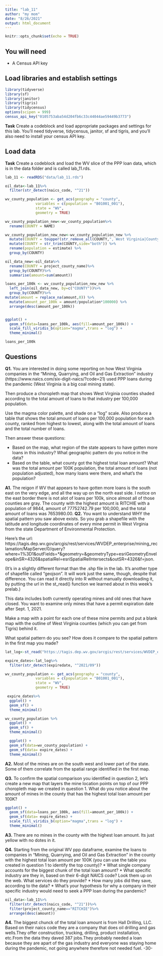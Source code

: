 ```yaml
---
title: "lab_11"
author: "my mom"
date: "8/26/2021"
output: html_document
---
```


```r
knitr::opts_chunk$set(echo = TRUE)
```

## You will need

* A Census API key

## Load libraries and establish settings
```r
library(tidyverse)
library(sf)
library(janitor)
library(tigris)
library(tidycensus)
options(scipen = 999)
census_api_key("0105753aba54d204fb6c33c44044ae59449b3773")
```
**Task** Create a codeblock and load appropriate packages and settings for this lab. You'll need tidyverse, tidycensus, janitor, sf and tigris, and you'll also need to install your census API key.

## Load data

**Task** Create a codeblock and load the WV slice of the PPP loan data, which is in the data folder and is called lab_11.rds.
```r
lab_11 <- readRDS("data/lab_11.rds")

oil_data<-lab_11%>%
  filter(str_detect(naics_code, "^21"))

wv_county_population <- get_acs(geography = "county", 
              variables = c(population = "B01001_001"), 
              state = "WV",
              geometry = TRUE)

wv_county_population_new<-wv_county_population%>%
  rename(COUNTY = NAME) 

wv_county_population_new_new<-wv_county_population_new %>%
  mutate(COUNTY = toupper(str_remove_all(COUNTY,", West Virginia|County"))) %>%
  mutate(COUNTY = str_trim(COUNTY,side="both")) %>%
  rename(population = estimate) %>%
  group_by(COUNTY)

oil_data_new<-oil_data%>%
  rename(COUNTY = project_county_name)%>%
  group_by(COUNTY)%>%
  summarise(amount=sum(amount))

loans_per_100k <- wv_county_population_new_new %>%
  left_join(oil_data_new, by=c("COUNTY"))%>%
  group_by(COUNTY)%>%
mutate(amount = replace_na(amount,0)) %>%
  mutate(amount_per_100k = amount/population*100000) %>%
  arrange(desc(amount_per_100k))


ggplot() + 
  geom_sf(data=loans_per_100k, aes(fill=amount_per_100k)) + 
  scale_fill_viridis_b(option="magma",trans = "log") +
  theme_minimal()

loans_per_100k
```
## Questions 

**Q1.** You are interested in doing some reporting on how West Virginia companies in the "Mining, Quarrying, and Oil and Gas Extraction" industry (https://www.naics.com/six-digit-naics/?code=21) used PPP loans during the pandemic (West Virginia is a big coal mining state).  

Then produce a choropleth map that shows West Virginia counties shaded according to the total amount of loans to that industry per 100,000 population. 

Use the magma color palette, and shade on a "log" scale. Also produce a table that shows the total amount of loans per 100,000 population for each county, ranked from highest to lowest, along with the total amount of loans and the total number of loans. 

Then answer these questions:

* Based on the map, what region of the state appears to have gotten more loans in this industry? What geographic pattern do you notice in the data?
* Based on the table, what county got the highest total loan amount? What was the total amount per 100K population, the total amount of loans (not population adjusted), how many loans were there, and what's the population?

**A1.** 
The reigon if WV that appears to have gotten more loans is the south east on the very edge, and all the way up on the north east side. I notice on the east border there is not alot of loans per 100k, since almost all of those counties are gray. The county with the highest amount is RITCHIE with a population of 9844, amount of 77752742.79 per 100,000, and the total amount of loans was 7653980.00. 
**Q2.** You want to understand WHY the spatial pattern you saw above exists.  So you grab a shapefile with the latitude and longitude coordinates of every mine permit in West Virginia from the state Department of Environmental Protection. 

Here's the url: https://tagis.dep.wv.gov/arcgis/rest/services/WVDEP_enterprise/mining_reclamation/MapServer/0/query?where=1%3D1&outFields=*&geometry=&geometryType=esriGeometryEnvelope&inSR=4326&spatialRel=esriSpatialRelIntersects&outSR=4326&f=json. 

(It's in a slightly different format than the .shp file in the lab. It's another type of shapefile called "geojson".  It will work just the same, though, despite that difference. You can read it directly into R without manually downloading it, by putting the url in the st_read() function we learned about in this week's prelab.) 

This data includes both currently operating mines and old ones that have closed.  You want to examine only mines that have a permit expiration date after Sept. 1, 2021. 

Make a map with a point for each one of these mine permits and put a blank map with the outline of West Virginia counties (which you can get from Tigris) behind it. 

What spatial pattern do you see? How does it compare to the spatial pattern in the first map you made?
```r
lat_log<-st_read("https://tagis.dep.wv.gov/arcgis/rest/services/WVDEP_enterprise/mining_reclamation/MapServer/0/query?where=1%3D1&outFields=*&geometry=&geometryType=esriGeometryEnvelope&inSR=4326&spatialRel=esriSpatialRelIntersects&outSR=4326&f=json")

expire_dates<-lat_log%>%
  filter(str_detect(expiredate, "^2021/09"))

wv_county_population <- get_acs(geography = "county", 
              variables = c(population = "B01001_001"), 
              state = "WV",
              geometry = TRUE)

 expire_dates%>%
  ggplot() + 
  geom_sf() + 
  theme_minimal()

wv_county_population %>%
  ggplot() + 
  geom_sf() + 
  theme_minimal()

  ggplot() + 
  geom_sf(data=wv_county_population) + 
  geom_sf(data= expire_dates) +
  theme_minimal()
```
**A2.**
Most of the mines are on the south west and lower part of the state. Some of them correlate from the spatial range identified in the first map. 

**Q3.** To confirm the spatial comparison you identified in question 2, let's create a new map that layers the mine location points on top of our PPP choropleth map we created in question 1. What do you notice about the amount of mines in the county that has the highest total loan amount per 100K?
```r
ggplot() + 
  geom_sf(data=loans_per_100k, aes(fill=amount_per_100k)) + 
  geom_sf(data= expire_dates) +
  scale_fill_viridis_b(option="magma",trans = "log") +
  theme_minimal()
```
**A3.**
There are no mines in the county with the highest loan amount. Its just yellow with no dotes in it.

**Q4.** Starting from the original WV ppp dataframe, examine the loans to companies in "Mining, Quarrying, and Oil and Gas Extraction" in the county with the highest total loan amount per 100K (you can use the table you created in question 1 to identify the top county)?
* What single company accounts for the biggest chunk of the total loan amount? 
* What specific industry are they in, based on their 6-digit NAICS code? Look them up on the web. What services do they provide?
* How many jobs did they save, according to the data?
* What's your hypothesis for why a company in their specific industry would need to seek a PPP loan during the pandemic?
```r
oil_data<-lab_11%>%
  filter(str_detect(naics_code, "^21"))%>%
  filter(project_county_name=="RITCHIE")%>%
  arrange(desc(amount))
```
**A4.**
The biggest chunck of the total loan amount is from Hall Drilling, LLC. Based on their naics code they are a company that does oil drilling and gas wells.They offer construction, trucking, drilling, product installation, etc.From the data they daved 387 jobs.They probably needed a loan because they are apart of the gas industry and everyone was staying home during the pandemic, not going anywhere therefore not needed fuel.
-30-
